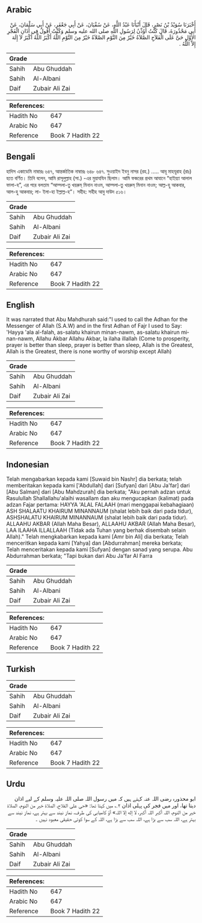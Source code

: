 ## Arabic


<div dir="rtl" lang="ar" style={{fontSize:'larger',backgroundColor:'#f8f9fa',padding:20}}>
أَخْبَرَنَا سُوَيْدُ بْنُ نَصْرٍ، قَالَ أَنْبَأَنَا عَبْدُ اللَّهِ، عَنْ سُفْيَانَ، عَنْ أَبِي جَعْفَرٍ، عَنْ أَبِي سَلْمَانَ، عَنْ أَبِي مَحْذُورَةَ، قَالَ كُنْتُ أُؤَذِّنُ لِرَسُولِ اللَّهِ صلى الله عليه وسلم وَكُنْتُ أَقُولُ فِي أَذَانِ الْفَجْرِ الأَوَّلِ حَىَّ عَلَى الْفَلاَحِ الصَّلاَةُ خَيْرٌ مِنَ النَّوْمِ الصَّلاَةُ خَيْرٌ مِنَ النَّوْمِ اللَّهُ أَكْبَرُ اللَّهُ أَكْبَرُ لاَ إِلَهَ إِلاَّ اللَّهُ ‏.‏
</div>
<div style={{backgroundColor:'#f8f9fa',padding:20, marginBottom: 10}}><table> <thead> <tr> <th>Grade</th> <th></th> </tr> </thead> <tbody> <tr><td>Sahih</td><td>Abu Ghuddah</td></tr><tr><td>Sahih</td><td>Al-Albani</td></tr><tr><td>Daif</td><td>Zubair Ali Zai</td></tr></tbody></table><table> <thead> <tr> <th>References:</th> <th></th> </tr> </thead> <tbody><tr><td>Hadith No</td><td>647</td></tr><tr><td>Arabic No</td><td>647</td></tr><tr><td>Reference</td><td>Book 7 Hadith 22</td></tr></tbody></table></div>

## Bengali


<div dir="ltr" lang="bn" style={{fontSize:'larger',backgroundColor:'#f8f9fa',padding:20}}>
হাদিস একাডেমি নাম্বারঃ ৬৪৭, আন্তর্জাতিক নাম্বারঃ ৬৪৮ ৬৪৭. সুওয়াইদ ইবনু নাসর (রহ.) ..... আবূ মাহযূরাহ (রাঃ) হতে বর্ণিত। তিনি বলেন, আমি রাসূলুল্লাহ (সা.) -এর মুয়াযযিন ছিলাম। আমি ফজরের প্রথম আযানে “হাইয়্যা আলাল ফালা-হ”, এর পরে বলতাম “আস্সলা-তু খয়রুম্ মিনান নাওম, আস্সলা-তু খয়রুম্ মিনান নাওম; আল্ল-হু আকবার, আল-হু আকবার; লা- ইলা-হা ইল্লাল্ল-হ”। সহীহ: সহীহ আবু দাউদ ৫১৬।
</div>
<div style={{backgroundColor:'#f8f9fa',padding:20, marginBottom: 10}}><table> <thead> <tr> <th>Grade</th> <th></th> </tr> </thead> <tbody> <tr><td>Sahih</td><td>Abu Ghuddah</td></tr><tr><td>Sahih</td><td>Al-Albani</td></tr><tr><td>Daif</td><td>Zubair Ali Zai</td></tr></tbody></table><table> <thead> <tr> <th>References:</th> <th></th> </tr> </thead> <tbody><tr><td>Hadith No</td><td>647</td></tr><tr><td>Arabic No</td><td>647</td></tr><tr><td>Reference</td><td>Book 7 Hadith 22</td></tr></tbody></table></div>

## English


<div dir="ltr" lang="en" style={{fontSize:'larger',backgroundColor:'#f8f9fa',padding:20}}>
It was narrated that Abu Mahdhurah said:"I used to call the Adhan for the Messenger of Allah (S.A.W) and in the first Adhan of Fajr I used to Say: 'Hayya 'ala al-falah, as-salatu khairun minan-nawm, as-salatu khairun minan-nawm, Allahu Akbar Allahu Akbar, la ilaha illallah (Come to prosperity, prayer is better than sleep, prayer is better than sleep, Allah is the Greatest, Allah is the Greatest, there is none worthy of worship except Allah)
</div>
<div style={{backgroundColor:'#f8f9fa',padding:20, marginBottom: 10}}><table> <thead> <tr> <th>Grade</th> <th></th> </tr> </thead> <tbody> <tr><td>Sahih</td><td>Abu Ghuddah</td></tr><tr><td>Sahih</td><td>Al-Albani</td></tr><tr><td>Daif</td><td>Zubair Ali Zai</td></tr></tbody></table><table> <thead> <tr> <th>References:</th> <th></th> </tr> </thead> <tbody><tr><td>Hadith No</td><td>647</td></tr><tr><td>Arabic No</td><td>647</td></tr><tr><td>Reference</td><td>Book 7 Hadith 22</td></tr></tbody></table></div>

## Indonesian


<div dir="ltr" lang="id" style={{fontSize:'larger',backgroundColor:'#f8f9fa',padding:20}}>
Telah mengabarkan kepada kami [Suwaid bin Nashr] dia berkata; telah memberitakan kepada kami ['Abdullah] dari [Sufyan] dari [Abu Ja'far] dari [Abu Salman] dari [Abu Mahdzurah] dia berkata; "Aku pernah adzan untuk Rasulullah Shallallahu'alaihi wasallam dan aku mengucapkan (kalimat) pada adzan Fajar pertama: HAYYA 'ALAL FALAAH (mari menggapai kebahagiaan) ASH SHALAATU KHAIRUM MINANNAUM (shalat lebih baik dari pada tidur), ASHSHALATU KHAIRUM MINANNAUM (shalat lebih baik dari pada tidur). ALLAAHU AKBAR (Allah Maha Besar), ALLAAHU AKBAR (Allah Maha Besar), LAA ILAAHA ILLALLAAH (Tidak ada Tuhan yang berhak disembah selain Allah)." Telah mengkabarkan kepada kami [Amr bin Ali] dia berkata; Telah menceritkan kepada kami [Yahya] dan [Abdurrahman] mereka berkata; Telah menceritakan kepada kami [Sufyan] dengan sanad yang serupa. Abu Abdurrahman berkata; "Tapi bukan dari Abu Ja'far Al Farra
</div>
<div style={{backgroundColor:'#f8f9fa',padding:20, marginBottom: 10}}><table> <thead> <tr> <th>Grade</th> <th></th> </tr> </thead> <tbody> <tr><td>Sahih</td><td>Abu Ghuddah</td></tr><tr><td>Sahih</td><td>Al-Albani</td></tr><tr><td>Daif</td><td>Zubair Ali Zai</td></tr></tbody></table><table> <thead> <tr> <th>References:</th> <th></th> </tr> </thead> <tbody><tr><td>Hadith No</td><td>647</td></tr><tr><td>Arabic No</td><td>647</td></tr><tr><td>Reference</td><td>Book 7 Hadith 22</td></tr></tbody></table></div>

## Turkish


<div dir="ltr" lang="tr" style={{fontSize:'larger',backgroundColor:'#f8f9fa',padding:20}}>

</div>
<div style={{backgroundColor:'#f8f9fa',padding:20, marginBottom: 10}}><table> <thead> <tr> <th>Grade</th> <th></th> </tr> </thead> <tbody> <tr><td>Sahih</td><td>Abu Ghuddah</td></tr><tr><td>Sahih</td><td>Al-Albani</td></tr><tr><td>Daif</td><td>Zubair Ali Zai</td></tr></tbody></table><table> <thead> <tr> <th>References:</th> <th></th> </tr> </thead> <tbody><tr><td>Hadith No</td><td>647</td></tr><tr><td>Arabic No</td><td>647</td></tr><tr><td>Reference</td><td>Book 7 Hadith 22</td></tr></tbody></table></div>

## Urdu


<div dir="rtl" lang="ur" style={{fontSize:'larger',backgroundColor:'#f8f9fa',padding:20}}>
ابو محذورہ رضی اللہ عنہ کہتے ہیں کہ میں رسول اللہ صلی اللہ علیہ وسلم کے لیے اذان دیتا تھا، اور میں فجر کی پہلی اذان ۲؎ میں کہتا تھا: «حى على الفلاح، الصلاة خير من النوم، الصلاة خير من النوم، اللہ أكبر اللہ أكبر، لا إله إلا اللہ‏» آؤ کامیابی کی طرف، نماز نیند سے بہتر ہے، نماز نیند سے بہتر ہے، اللہ سب سے بڑا ہے، اللہ سب سے بڑا ہے، اللہ کے سوا کوئی حقیقی معبود نہیں ۔
</div>
<div style={{backgroundColor:'#f8f9fa',padding:20, marginBottom: 10}}><table> <thead> <tr> <th>Grade</th> <th></th> </tr> </thead> <tbody> <tr><td>Sahih</td><td>Abu Ghuddah</td></tr><tr><td>Sahih</td><td>Al-Albani</td></tr><tr><td>Daif</td><td>Zubair Ali Zai</td></tr></tbody></table><table> <thead> <tr> <th>References:</th> <th></th> </tr> </thead> <tbody><tr><td>Hadith No</td><td>647</td></tr><tr><td>Arabic No</td><td>647</td></tr><tr><td>Reference</td><td>Book 7 Hadith 22</td></tr></tbody></table></div>